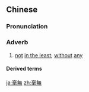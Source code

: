 {{also|毫无}}
==Chinese==
{{zh-forms|s=毫无}}

===Pronunciation===
{{zh-pron
|m=háowú
|c=hou4 mou4
|cat=adv
}}

===Adverb===
{{zh-adv}}

# [[not]] [[in the least]]; [[without]] [[any]]

====Derived terms====
{{zh-der|毫無疑問}}

[[ja:毫無]]
[[zh:毫無]]